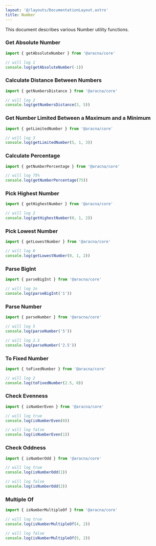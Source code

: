 ```yaml
---
layout: '@/layouts/DocumentationLayout.astro'
title: Number
---
```


This document describes various Number utility functions.

### Get Absolute Number

```ts
import { getAbsoluteNumber } from '@aracna/core'

// will log 1
console.log(getAbsoluteNumber(-1))
```

### Calculate Distance Between Numbers

```ts
import { getNumbersDistance } from '@aracna/core'

// will log 2
console.log(getNumbersDistance(3, 5))
```

### Get Number Limited Between a Maximum and a Minimum

```ts
import { getLimitedNumber } from '@aracna/core'

// will log 3
console.log(getLimitedNumber(5, 1, 3))
```

### Calculate Percentage

```ts
import { getNumberPercentage } from '@aracna/core'

// will log 75%
console.log(getNumberPercentage(75))
```

### Pick Highest Number

```ts
import { getHighestNumber } from '@aracna/core'

// will log 2
console.log(getHighestNumber(0, 1, 2))
```

### Pick Lowest Number

```ts
import { getLowestNumber } from '@aracna/core'

// will log 0
console.log(getLowestNumber(0, 1, 2))
```

### Parse BigInt

```ts
import { parseBigInt } from '@aracna/core'

// will log 1n
console.log(parseBigInt('1'))
```

### Parse Number

```ts
import { parseNumber } from '@aracna/core'

// will log 5
console.log(parseNumber('5'))

// will log 2.5
console.log(parseNumber('2.5'))
```

### To Fixed Number

```ts
import { toFixedNumber } from '@aracna/core'

// will log 2
console.log(toFixedNumber(2.5, 0))
```

### Check Evenness

```ts
import { isNumberEven } from '@aracna/core'

// will log true
console.log(isNumberEven(0))

// will log false
console.log(isNumberEven(1))
```

### Check Oddness

```ts
import { isNumberOdd } from '@aracna/core'

// will log true
console.log(isNumberOdd(1))

// will log false
console.log(isNumberOdd(2))
```

### Multiple Of

```ts
import { isNumberMultipleOf } from '@aracna/core'

// will log true
console.log(isNumberMultipleOf(4, 2))

// will log false
console.log(isNumberMultipleOf(5, 2))
```
